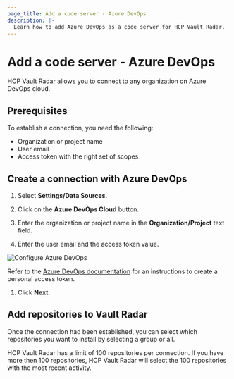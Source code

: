 ```yaml
---
page_title: Add a code server - Azure DevOps
description: |-
  Learn how to add Azure DevOps as a code server for HCP Vault Radar.
---
```


# Add a code server - Azure DevOps

HCP Vault Radar allows you to connect to any organization on Azure DevOps cloud. 

## Prerequisites

To establish a connection, you need the following:

- Organization or project name
- User email
- Access token with the right set of scopes

## Create a connection with Azure DevOps

1. Select **Settings/Data Sources**.

1. Click on the **Azure DevOps Cloud** button.

1. Enter the organization or project name in the **Organization/Project** text field.

1. Enter the user email and the access token value.

  ![Configure Azure DevOps](/img/docs/vault-radar/ui-config-azure-devops.png)

  <Tip title="Personal Access Token">

  Refer to the [Azure DevOps
  documentation](https://learn.microsoft.com/en-us/azure/devops/organizations/accounts/use-personal-access-tokens-to-authenticate?view=azure-devops&tabs=Windows)
  for an instructions to create a personal access token.

  </Tip>

1. Click **Next**.


## Add repositories to Vault Radar

Once the connection had been established, you can select which repositories you
want to install by selecting a group or all.

<Note> 

HCP Vault Radar has a limit of 100 repositories per connection. If you have more
then 100 repositories, HCP Vault Radar will select the 100 repositories with the
most recent activity.

</Note>
